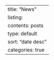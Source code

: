 ---
title: "News"
listing:
  contents: posts
  type: default
  sort: "date desc"
  categories: true
---